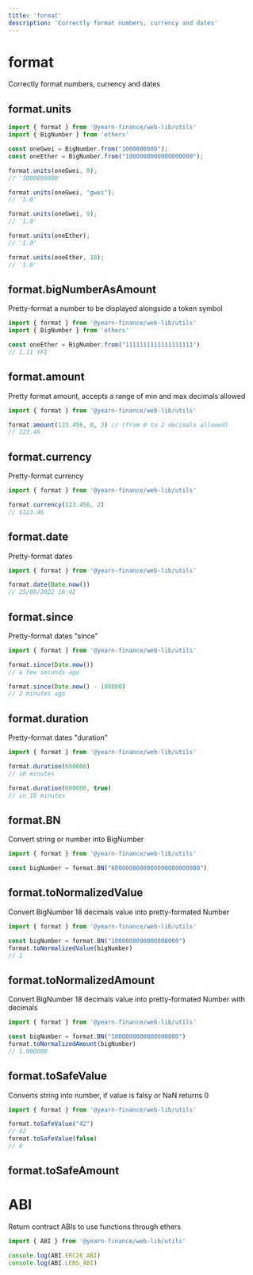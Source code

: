 ```yaml
---
title: 'format'
description: 'Correctly format numbers, currency and dates'
---
```


# format

Correctly format numbers, currency and dates

## format.units

```js
import { format } from '@yearn-finance/web-lib/utils'
import { BigNumber } from 'ethers'

const oneGwei = BigNumber.from("1000000000");
const oneEther = BigNumber.from("1000000000000000000");

format.units(oneGwei, 0);
// '1000000000'

format.units(oneGwei, "gwei");
// '1.0'

format.units(oneGwei, 9);
// '1.0'

format.units(oneEther);
// '1.0'

format.units(oneEther, 18);
// '1.0'
```

## format.bigNumberAsAmount

Pretty-format a number to be displayed alongside a token symbol

```js
import { format } from '@yearn-finance/web-lib/utils'
import { BigNumber } from 'ethers'

const oneEther = BigNumber.from("1111111111111111111")
// 1.11 YFI
```

## format.amount

Pretty format amount, accepts a range of min and max decimals allowed

```js
import { format } from '@yearn-finance/web-lib/utils'

format.amount(123.456, 0, 2) // (from 0 to 2 decimals allowed)
// 123.46
```

## format.currency

Pretty-format currency

```js
import { format } from '@yearn-finance/web-lib/utils'

format.currency(123.456, 2)
// $123.46
```

## format.date

Pretty-format dates

```js
import { format } from '@yearn-finance/web-lib/utils'

format.date(Date.now())
// 25/08/2022 18:42
```

## format.since

Pretty-format dates "since"

```js
import { format } from '@yearn-finance/web-lib/utils'

format.since(Date.now())
// a few seconds ago

format.since(Date.now() - 100000)
// 2 minutes ago
```

## format.duration

Pretty-format dates "duration"

```js
import { format } from '@yearn-finance/web-lib/utils'

format.duration(600000)
// 10 minutes

format.duration(600000, true)
// in 10 minutes
```

## format.BN

Convert string or number into BigNumber

```js
import { format } from '@yearn-finance/web-lib/utils'

const bigNumber = format.BN("6000000000000000000000000")
```

## format.toNormalizedValue

Convert BigNumber 18 decimals value into pretty-formated Number

```js
import { format } from '@yearn-finance/web-lib/utils'

const bigNumber = format.BN("1000000000000000000")
format.toNormalizedValue(bigNumber)
// 1
```

## format.toNormalizedAmount

Convert BigNumber  18 decimals value into pretty-formated Number with decimals 

```js
import { format } from '@yearn-finance/web-lib/utils'

const bigNumber = format.BN("1000000000000000000")
format.toNormalizedAmount(bigNumber)
// 1.000000
```

## format.toSafeValue

Converts string into number, if value is falsy or NaN returns 0

```js
import { format } from '@yearn-finance/web-lib/utils'

format.toSafeValue("42")
// 42
format.toSafeValue(false)
// 0
```

## format.toSafeAmount

# ABI

Return contract ABIs to use functions through ethers

```js
import { ABI } from '@yearn-finance/web-lib/utils'

console.log(ABI.ERC20_ABI)
console.log(ABI.LENS_ABI)
```